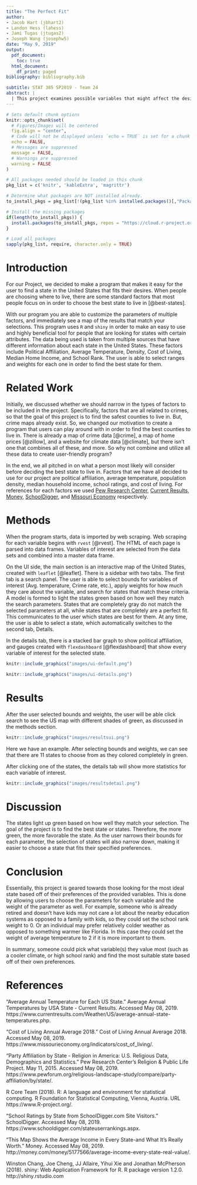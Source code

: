 ```yaml
---
title: "The Perfect Fit"
author:
- Jacob Hart (jbhart2)
- Landon Hess (lahess)
- Jami Tugas (jtugas2)
- Joseph Wang (josephw5)
date: "May 9, 2019"
output:
  pdf_document:
    toc: true
  html_document:
    df_print: paged
bibliography: bibliography.bib

subtitle: STAT 385 SP2019 - Team 24
abstract: |
  | This project examines possible variables that might affect the desirability of a living in a state, including variables such as climate, population density, and median home value. This allows a user to find the most affordable area to live in while simultaneously satisfying their personal preferences of what type of environment they value.
---
```


```r
# Sets default chunk options
knitr::opts_chunk$set(
  # Figures/Images will be centered
  fig.align = "center", 
  # Code will not be displayed unless `echo = TRUE` is set for a chunk
  echo = FALSE,
  # Messages are suppressed
  message = FALSE,
  # Warnings are suppressed
  warning = FALSE
)
```

```r
# All packages needed should be loaded in this chunk
pkg_list = c('knitr', 'kableExtra', 'magrittr')

# Determine what packages are NOT installed already.
to_install_pkgs = pkg_list[!(pkg_list %in% installed.packages()[,"Package"])]

# Install the missing packages
if(length(to_install_pkgs)) {
  install.packages(to_install_pkgs, repos = "https://cloud.r-project.org")
}

# Load all packages
sapply(pkg_list, require, character.only = TRUE)
```

\newpage

# Introduction

For our Project, we decided to make a program that makes it easy for the user to find a state in the United States that fits their desires. When people are choosing where to live, there are some standard factors that most people focus on in order to choose the best state to live in [@best-states].

With our program you are able to customize the parameters of multiple factors, and immediately see a map of the results that match your selections. This program uses `R` and `shiny` in order to make an easy to use and highly beneficial tool for people that are looking for states with certain attributes. The data being used is taken from multiple sources that have different information about each state in the United States. These factors include Political Affiliation, Average Temperature, Density, Cost of Living, Median Home Income, and School Rank. The user is able to select ranges and weights for each one in order to find the best state for them.

# Related Work

Initially, we discussed whether we should narrow in the types of factors to be included in the project. Specifically, factors that are all related to crimes, so that the goal of this project is to find the safest counties to live in. But, crime maps already exist. So, we changed our motivation to create a program that users can play around with in order to find the best counties to live in. There is already a map of crime data [@crime], a map of home prices [@zillow], and a website for climate data [@climate], but there isn't one that combines all of these, and more. So why not combine and utilize all these data to create user-friendly program? 

In the end, we all pitched in on what a person most likely will consider before deciding the best state to live in. Factors that we have all decided to use for our project are political affiliation, average temperature, population density, median household income, school ratings, and cost of living. For references for each factors we used [Pew Research Center](https://www.pewforum.org/religious-landscape-study/compare/party-affiliation/by/state/), [Current Results](https://www.currentresults.com/Weather/US/average-annual-state-temperatures.php), [Money](http://money.com/money/5177566/average-income-every-state-real-value/), [SchoolDigger](https://www.schooldigger.com/stateuserrankings.aspx), and [Missouri Economy](https://www.missourieconomy.org/indicators/cost_of_living/) respectively. 


# Methods

When the program starts, data is imported by web scraping. Web scraping for each variable begins with `rvest` [@rvest]. The HTML of each page is parsed into data frames. Variables of interest are selected from the data sets and combined into a master data frame.

On the UI side, the main section is an interactive map of the United States, created with `leaflet` [@leaflet]. There is a sidebar with two tabs. The first tab is a search panel. The user is able to select bounds for variables of interest (Avg. temperature, Crime rate, etc.), apply weights for how much they care about the variable, and search for states that match these criteria. A model is formed to light the states green based on how well they match the search parameters. States that are completely gray do not match the selected parameters at all, while states that are completely are a perfect fit. This communicates to the user which states are best for them. At any time, the user is able to select a state, which automatically switches to the second tab, Details.

In the details tab, there is a stacked bar graph to show political affiliation, and gauges created with `flexdashboard` [@flexdashboard] that show every variable of interest for the selected state.


```r
knitr::include_graphics("images/ui-default.png")
```

```r
knitr::include_graphics("images/ui-details.png")
```

\newpage

# Results

After the user selected bounds and weights, the user will be able click search to see the US map with different shades of green, as discussed in the methods section. 

```r
knitr::include_graphics("images/resultsui.png")
```

Here we have an example. After selecting bounds and weights, we can see that there are 11 states to choose from as they colored completely in green. 

After clicking one of the states, the details tab will show more statistics for each variable of interest. 

```r
knitr::include_graphics("images/resultsdetail.png")
```

# Discussion

The states light up green based on how well they match your selection. The goal of the project is to find the best state or states. Therefore, the more green, the more favorable the state. As the user narrows their bounds for each parameter, the selection of states will also narrow down, making it easier to choose a state that fits their specified preferences.

# Conclusion

Essentially, this project is geared towards those looking for the most ideal state based off of their preferences of the provided variables. This is done by allowing users to choose the parameters for each variable and the weight of the parameter as well. For example, someone who is already retired and doesn't have kids may not care a lot about the nearby education systems as opposed to a family with kids, so they could set the school rank weight to 0. Or an individual may prefer relatively colder weather as opposed to something warmer like Florida. In this case they could set the weight of average temperature to 2 if it is more important to them.  

In summary, someone could pick what variable(s) they value most (such as a cooler climate, or high school rank) and find the most suitable state based off of their own preferences.

\newpage

# References

"Average Annual Temperature for Each US State." Average Annual 
Temperatures by USA State - Current Results. Accessed May 08, 2019. https://www.currentresults.com/Weather/US/average-annual-state-temperatures.php.

"Cost of Living Annual Average 2018." Cost of Living Annual Average 2018. Accessed May 08, 2019.
https://www.missourieconomy.org/indicators/cost_of_living/.

"Party Affiliation by State - Religion in America: U.S. Religious 
Data, Demographics and Statistics." Pew Research Center's Religion & Public Life Project. May 11, 2015. Accessed May 08, 2019. https://www.pewforum.org/religious-landscape-study/compare/party-affiliation/by/state/.

R Core Team (2018). R: A language and environment for statistical 
computing. R Foundation for Statistical Computing, Vienna, Austria. URL  https://www.R-project.org/.

"School Ratings by State from SchoolDigger.com Site Visitors." 
SchoolDigger. Accessed May 08, 2019. https://www.schooldigger.com/stateuserrankings.aspx.

"This Map Shows the Average Income in Every State-and What It's Really 
Worth." Money. Accessed May 08, 2019. http://money.com/money/5177566/average-income-every-state-real-value/.

Winston Chang, Joe Cheng, JJ Allaire, Yihui Xie and Jonathan McPherson
(2018). shiny: Web Application Framework for R. R package version
1.2.0. http://shiny.rstudio.com
